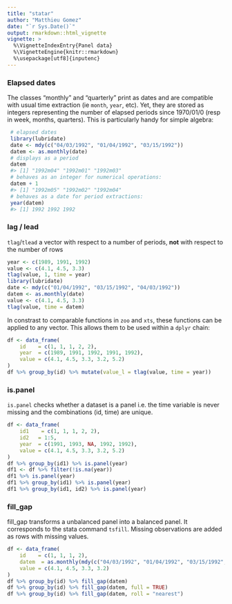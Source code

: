 ```yaml
---
title: "statar"
author: "Matthieu Gomez"
date: "`r Sys.Date()`"
output: rmarkdown::html_vignette
vignette: >
  %\VignetteIndexEntry{Panel data}
  %\VignetteEngine{knitr::rmarkdown}
  %\usepackage[utf8]{inputenc}
---
```






### Elapsed dates

The classes "monthly" and "quarterly"  print as dates and are compatible with usual time extraction (ie `month`, `year`, etc). Yet, they are stored as integers representing the number of elapsed periods since 1970/01/0 (resp in week, months, quarters). This is particularly handy for simple algebra:

```R
 # elapsed dates
 library(lubridate)
 date <- mdy(c("04/03/1992", "01/04/1992", "03/15/1992"))  
 datem <- as.monthly(date)
 # displays as a period
 datem
 #> [1] "1992m04" "1992m01" "1992m03"
 # behaves as an integer for numerical operations:
 datem + 1
 #> [1] "1992m05" "1992m02" "1992m04"
 # behaves as a date for period extractions:
 year(datem)
 #> [1] 1992 1992 1992
```


### lag / lead

`tlag`/`tlead` a vector with respect to a number of periods, **not** with respect to the number of rows

```R
year <- c(1989, 1991, 1992)
value <- c(4.1, 4.5, 3.3)
tlag(value, 1, time = year)
library(lubridate)
date <- mdy(c("01/04/1992", "03/15/1992", "04/03/1992"))
datem <- as.monthly(date)
value <- c(4.1, 4.5, 3.3)
tlag(value, time = datem) 
```


In constrast to comparable functions in `zoo` and `xts`, these functions can be applied to any vector. This allows them to be used within  a `dplyr` chain:


```R
df <- data_frame(
    id    = c(1, 1, 1, 2, 2),
    year  = c(1989, 1991, 1992, 1991, 1992),
    value = c(4.1, 4.5, 3.3, 3.2, 5.2)
)
df %>% group_by(id) %>% mutate(value_l = tlag(value, time = year))
```

### is.panel
`is.panel` checks whether a dataset is a panel i.e. the  time variable is never missing and the combinations (id, time) are unique.

```R
df <- data_frame(
    id1    = c(1, 1, 1, 2, 2),
    id2   = 1:5,
    year  = c(1991, 1993, NA, 1992, 1992),
    value = c(4.1, 4.5, 3.3, 3.2, 5.2)
)
df %>% group_by(id1) %>% is.panel(year)
df1 <- df %>% filter(!is.na(year))
df1 %>% is.panel(year)
df1 %>% group_by(id1) %>% is.panel(year)
df1 %>% group_by(id1, id2) %>% is.panel(year)
```



### fill_gap
fill_gap transforms a unbalanced panel into a balanced panel.  It corresponds to the stata command `tsfill`. Missing observations are added as rows with missing values.
```R
df <- data_frame(
    id    = c(1, 1, 1, 2),
    datem  = as.monthly(mdy(c("04/03/1992", "01/04/1992", "03/15/1992", "05/11/1992"))),
    value = c(4.1, 4.5, 3.3, 3.2)
)
df %>% group_by(id) %>% fill_gap(datem)
df %>% group_by(id) %>% fill_gap(datem, full = TRUE)
df %>% group_by(id) %>% fill_gap(datem, roll = "nearest")
```





